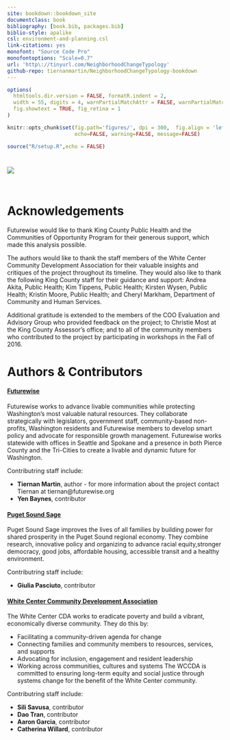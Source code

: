 ```yaml
--- 
site: bookdown::bookdown_site
documentclass: book
bibliography: [book.bib, packages.bib]
biblio-style: apalike
csl: environment-and-planning.csl
link-citations: yes
monofont: "Source Code Pro"
monofontoptions: "Scale=0.7"
url: 'http\://tinyurl.com/NeighborhoodChangeTypology'
github-repo: tiernanmartin/NeighborhoodChangeTypology-bookdown
---
```


```r
options(
  htmltools.dir.version = FALSE, formatR.indent = 2,
  width = 55, digits = 4, warnPartialMatchAttr = FALSE, warnPartialMatchDollar = FALSE,
  fig.showtext = TRUE, fig_retina = 1
)

knitr::opts_chunk$set(fig.path='figures/', dpi = 300,  fig.align = 'left', out.width = '100%',
                      echo=FALSE, warning=FALSE, message=FALSE) 

source("R/setup.R",echo = FALSE)
```

# {-}

![](images/nct-report-cover-with-logos.png) 

<br>

# Acknowledgements {-}

Futurewise would like to thank King County Public Health and the Communities of Opportunity Program for their generous support, which made this analysis possible.

The authors would like to thank the staff members of the White Center Community Development Association for their valuable insights and critiques of the project throughout its timeline. They would also like to thank the following King County staff for their guidance and support: Andrea Akita, Public Health; Kim Tippens, Public Health; Kirsten Wysen, Public Health; Kristin Moore, Public Health; and Cheryl Markham, Department of Community and Human Services. 

Additional gratitude is extended to the members of the COO Evaluation and Advisory Group who provided feedback on the project; to Christie Most at the King County Assessor's office; and to all of the community members who contributed to the project by participating in workshops in the Fall of 2016. 

# Authors & Contributors {-}

#### [Futurewise](http://www.futurewise.org) {-}

Futurewise works to advance livable communities while protecting Washington’s most valuable natural resources. 
They collaborate strategically with legislators, government staff, community-based non-profits, Washington residents and Futurewise members to develop smart policy and advocate for responsible growth management. 
Futurewise works statewide with offices in Seattle and Spokane and a presence in both Pierce County and the Tri-Cities to create a livable and dynamic future for Washington.

Contributring staff include:

  - **Tiernan Martin**, author - for more information about the project contact Tiernan at tiernan@futurewise.org
  - **Yen Baynes**, contributor
  
#### [Puget Sound Sage](http://www.pugetsoundsage.org) {-}

Puget Sound Sage improves the lives of all families by building power for shared prosperity in the Puget Sound regional economy. 
They combine research, innovative policy and organizing to advance racial equity,stronger democracy, good jobs, affordable housing,
accessible transit and a healthy environment. 

Contributring staff include:

  - **Giulia Pasciuto**, contributor
  
#### [White Center Community Development Association](https://www.wccda.org/) {-}

The White Center CDA works to eradicate poverty and build a vibrant, economically diverse community.
They do this by:

  - Facilitating a community-driven agenda for change
  - Connecting families and community members to resources, services, and supports
  - Advocating for inclusion, engagement and resident leadership
  - Working across communities, cultures and systems
The WCCDA is committed to ensuring long-term equity and social justice through systems change for the benefit of the White Center community.

Contributring staff include:

  - **Sili Savusa**, contributor
  - **Dao Tran**, contributor 
  - **Aaron Garcia**, contributor
  - **Catherina Willard**, contributor
